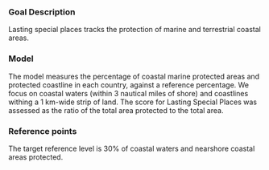 ### Goal Description

Lasting special places tracks the protection of marine and terrestrial coastal areas. 

### Model  

The model measures the percentage of coastal marine protected areas and protected coastline in each country, against a reference percentage. We focus on coastal waters (within 3 nautical miles of shore) and coastlines withing a  1 km-wide strip of land. The score for Lasting Special Places was assessed as the ratio of the total area protected to the total area.  


### Reference points 

The target reference level is 30% of coastal waters and nearshore coastal areas protected.  


